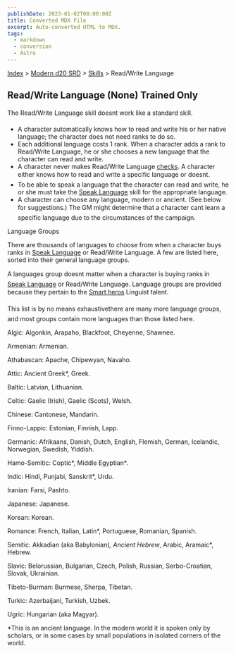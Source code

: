 ```yaml
---
publishDate: 2023-01-02T00:00:00Z
title: Converted MDX File
excerpt: Auto-converted HTML to MDX.
tags:
  - markdown
  - conversion
  - Astro
---
```






[Index](-index) > [Modern d20 SRD](modern-d20-srd-index) > [Skills](modern-d20-srd-skills-index) > Read/Write Language




## Read/Write Language (None) Trained Only


The Read/Write Language skill doesnt work like a standard skill.


- A character automatically knows how to read and write his or her native language; the character does not need ranks to do so.
- Each additional language costs 1 rank. When a character adds a rank to Read/Write Language, he or she chooses a new language that the character can read and write.
- A character never makes Read/Write Language [checks](modern-d20-srd-skills-skill-basics-php#skill-check-index). A character either knows how to read and write a specific language or doesnt.
- To be able to speak a language that the character can read and write, he or she must take the [Speak
Language](modern-d20-srd-skills-speak-language) skill for the appropriate language.
- A character can choose any language, modern or ancient. (See below for suggestions.) The GM might determine that a character cant learn a specific language due to the circumstances of the campaign.


Language Groups



There are thousands of languages to choose from when a character buys ranks in [Speak
Language](modern-d20-srd-skills-speak-language) or Read/Write Language. A few are listed here, sorted into their general language groups.



A languages group doesnt matter when a character is buying ranks in [Speak
Language](modern-d20-srd-skills-speak-language) or Read/Write Language. Language groups are provided because they pertain to the [Smart
heros](modern-d20-srd-classes-basic-smart-hero) Linguist talent.



This list is by no means exhaustivethere are many more language groups, and most groups contain more languages than those listed here.



Algic: Algonkin, Arapaho, Blackfoot, Cheyenne, Shawnee.



Armenian: Armenian.



Athabascan: Apache, Chipewyan, Navaho.



Attic: Ancient Greek*, Greek.



Baltic: Latvian, Lithuanian.



Celtic: Gaelic (Irish), Gaelic (Scots), Welsh.



Chinese: Cantonese, Mandarin.



Finno-Lappic: Estonian, Finnish, Lapp.



Germanic: Afrikaans, Danish, Dutch, English, Flemish, German, Icelandic, Norwegian, Swedish, Yiddish.



Hamo-Semitic: Coptic*, Middle Egyptian*.



Indic: Hindi, Punjabi, Sanskrit*, Urdu.



Iranian: Farsi, Pashto.



Japanese: Japanese.



Korean: Korean.



Romance: French, Italian, Latin*, Portuguese, Romanian, Spanish.



Semitic: Akkadian (aka Babylonian)*, Ancient Hebrew*, Arabic, Aramaic*, Hebrew.



Slavic: Belorussian, Bulgarian, Czech, Polish, Russian, Serbo-Croatian, Slovak, Ukrainian.



Tibeto-Burman: Burmese, Sherpa, Tibetan.



Turkic: Azerbaijani, Turkish, Uzbek.



Ugric: Hungarian (aka Magyar).



*This is an ancient language. In the modern world it is spoken only by scholars, or in some cases by small populations in isolated corners of the world.



